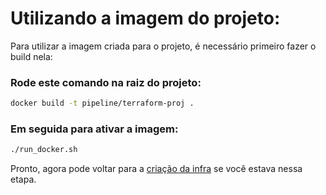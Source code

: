  

# Utilizando a imagem do projeto:

Para utilizar a imagem criada para o projeto, é necessário primeiro fazer o build nela:

<Steps>
 
### Rode este comando na raiz do projeto:
 
```sh copy
docker build -t pipeline/terraform-proj .
```
 
### Em seguida para ativar a imagem:
 
```sh copy
./run_docker.sh
```
 
</Steps>

Pronto, agora pode voltar para a [criação da infra](/criando_infra#credenciais) se você estava nessa etapa.